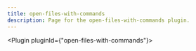 ---
title: open-files-with-commands
description: Page for the open-files-with-commands plugin.
---


<Plugin pluginId={"open-files-with-commands"}></Plugin>